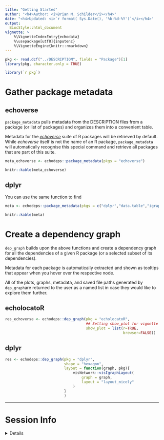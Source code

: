```yaml
---
title: "Getting Started" 
author: "<h4>Author: <i>Brian M. Schilder</i></h4>" 
date: "<h4>Updated: <i>`r format( Sys.Date(), '%b-%d-%Y')`</i></h4>"
output:
  BiocStyle::html_document
vignette: >
    %\VignetteIndexEntry{echodata} 
    %\usepackage[utf8]{inputenc}
    %\VignetteEngine{knitr::rmarkdown}
---
```



```r
pkg <- read.dcf("../DESCRIPTION", fields = "Package")[1]
library(pkg, character.only = TRUE)
```


```R
library(`r pkg`)
```

<!-- not run simply bc it causes weird errors with devtools::check() -->

# Gather package metadata

## echoverse

`package_metadata` pulls metadata from the DESCRIPTION files from a package 
(or list of packages) and organizes them into a convenient table.

Metadata for the [*echoverse*](https://github.com/topics/echoverse) suite of 
R packages will be retrieved by default.
While *echoverse* itself is not the name of an R package, `package_metadata`
will automatically recognise this special command and retrieve 
all packages that are part of this suite. 

```r
meta_echoverse <- echodeps::package_metadata(pkgs = "echoverse")

knitr::kable(meta_echoverse)
```

## dplyr 

You can use the same function to find 

```r
meta <- echodeps::package_metadata(pkgs = c("dplyr","data.table","igraph"))

knitr::kable(meta)
```


# Create a dependency graph

`dep_graph` builds upon the above functions and create a dependency graph for
all the dependencies of a given R package
(or a selected subset of its dependencies). 

Metadata for each package is automatically extracted and shown as tooltips that
appear when you hover over the respective node.

All of the plots, graphs, metadata, and saved file paths generated by
`dep_graph`are returned to the user as a named list in case they would like
to explore them further.

## echolocatoR

```r
res_echoverse <- echodeps::dep_graph(pkg = "echolocatoR",
                                     ## Setting show_plot for vignette purposes
                                     show_plot = list(r=TRUE,
                                                      browser=FALSE))
```
## dplyr

<!-- Cannot run more than one dep_graph example per vignette because rmarkdown will get confused and think the same code chunk names are being used multiple times. I think this happens because pkgnet::CreatePackageReport is rendering an rmarkdown within another rmarkdown (this vignette) -->

```r
res <- echodeps::dep_graph(pkg = "dplyr",
                           shape = "hexagon", 
                           layout = function(graph, pkg){
                               visNetwork::visIgraphLayout(
                                   graph = graph,
                                   layout = "layout_nicely"
                               )
                           }
                           )
```

<hr> 

# Session Info 

<details> 

```r
utils::sessionInfo()
```

</details> 

<br>

